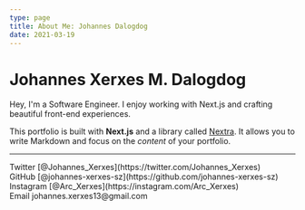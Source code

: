 ```yaml
---
type: page
title: About Me: Johannes Dalogdog
date: 2021-03-19
---
```


# Johannes Xerxes M. Dalogdog

Hey, I'm a Software Engineer. I enjoy working with Next.js and crafting beautiful front-end experiences.

This portfolio is built with **Next.js** and a library called [Nextra](https://nextra.vercel.app/). It allows you to write Markdown and focus on the _content_ of your portfolio.

---

<div>
  Twitter [@Johannes_Xerxes](https://twitter.com/Johannes_Xerxes)
  <br />
  GitHub [@johannes-xerxes-sz](https://github.com/johannes-xerxes-sz)
  <br />
  Instagram [@Arc_Xerxes](https://instagram.com/Arc_Xerxes)
  <br />
  Email johannes.xerxes13@gmail.com
</div>
